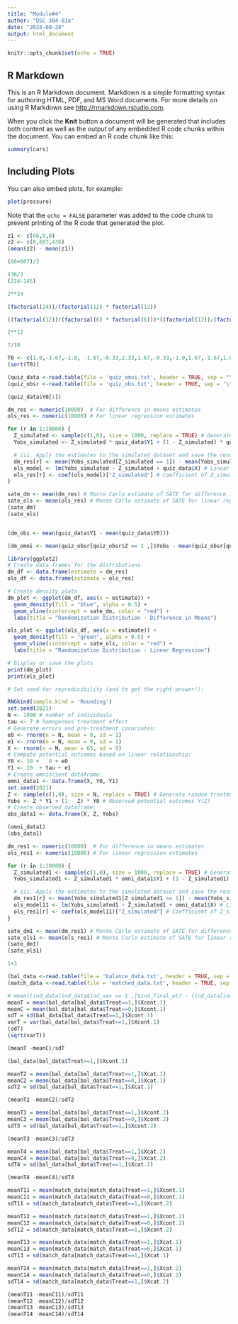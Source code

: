 ```yaml
---
title: "Module#4"
author: "DSC 384-01a"
date: "2024-09-28"
output: html_document
---
```


```r
knitr::opts_chunk$set(echo = TRUE)
```

## R Markdown

This is an R Markdown document. Markdown is a simple formatting syntax for authoring HTML, PDF, and MS Word documents. For more details on using R Markdown see <http://rmarkdown.rstudio.com>.

When you click the **Knit** button a document will be generated that includes both content as well as the output of any embedded R code chunks within the document. You can embed an R code chunk like this:

```r
summary(cars)
```

## Including Plots

You can also embed plots, for example:

```r
plot(pressure)
```

Note that the `echo = FALSE` parameter was added to the code chunk to prevent printing of the R code that generated the plot.
```r
z1 <- c(66,0,0)
z2 <- c(0,607,436)
(mean(z2) - mean(z1))
```
```r
(66+607)/3

```


```r
436/3
(224-145)
```
```r
2**24
```
```r
(factorial(24))/(factorial(12) * factorial(12))
```
```r
((factorial(12))/(factorial(6) * factorial(6)))*((factorial(12))/(factorial(6) * factorial(6)))
```
```r
2**12
```
```r
7/18
```
```r
T0 <- c(1.0,-3.67,-1.0, -1.67,-0.33,2.33,1.67,-0.33,-1.0,1.67,-1.67,1.00,0.33,-1.67,0.33,1.67,1.00,3.67)
(sort(T0))

```

```r
(quiz_data <-read.table(file = 'quiz_omni.txt', header = TRUE, sep = "\t", fileEncoding = "UTF-16"))
(quiz_obsr <-read.table(file = 'quiz_obs.txt', header = TRUE, sep = "\t", fileEncoding = "UTF-16"))
```
```r
(quiz_data$Y0[1])
```


```r
dm_res <- numeric(10000)  # For difference in means estimates
ols_res <- numeric(10000) # For linear regression estimates

```
```r
for (r in 1:10000) {
  Z_simulated <- sample(c(1,0), size = 1000, replace = TRUE) # Generate new treatment assignments
  Yobs_simulated <- Z_simulated * quiz_data$Y1 + (1 - Z_simulated) * quiz_data$Y0 # Generate new outcome vector

  # iii. Apply the estimates to the simulated dataset and save the results
  dm_res[r] <- mean(Yobs_simulated[Z_simulated == 1]) - mean(Yobs_simulated[Z_simulated == 0]) # Difference in means estimate
  ols_model <- lm(Yobs_simulated ~ Z_simulated + quiz_data$X) # Linear regression model
  ols_res[r] <- coef(ols_model)["Z_simulated"] # Coefficient of Z_simulated in the regression
}
```
```r
sate_dm <- mean(dm_res) # Monte Carlo estimate of SATE for difference in means
sate_ols <- mean(ols_res) # Monte Carlo estimate of SATE for linear regression
(sate_dm)
(sate_ols)
```
```r

```
```r
(dm_obs <- mean(quiz_data$Y1 - mean(quiz_data$Y0)))
```
```r
(dm_omni <- mean(quiz_obsr[quiz_obsr$Z == 1 ,]$Yobs - mean(quiz_obsr[quiz_obsr$Z == 0 ,]$Yobs)))
```

```r
library(ggplot2)
# Create data frames for the distributions
dm_df <- data.frame(estimate = dm_res)
ols_df <- data.frame(estimate = ols_res)

# Create density plots
dm_plot <- ggplot(dm_df, aes(x = estimate)) +
  geom_density(fill = "blue", alpha = 0.5) +
  geom_vline(xintercept = sate_dm, color = "red") +
  labs(title = "Randomization Distribution - Difference in Means")

ols_plot <- ggplot(ols_df, aes(x = estimate)) +
  geom_density(fill = "green", alpha = 0.5) +
  geom_vline(xintercept = sate_ols, color = "red") +
  labs(title = "Randomization Distribution - Linear Regression")

# Display or save the plots
print(dm_plot)
print(ols_plot)
```
```r
# Set seed for reproducibility (and to get the right answer!):

RNGkind(sample.kind = 'Rounding')
set.seed(2021)
N <- 1000 # number of individuals
tau <- 7 # homogenous treatment effect
# Generate errors and pre-treatment covariates:
e0 <- rnorm(n = N, mean = 0, sd = 1)
e1 <- rnorm(n = N, mean = 0, sd = 1)
X <- rnorm(n = N, mean = 65, sd = 9)
# Compute potential outcomes based on linear relationship:
Y0 <- 10 +   0 + e0
Y1 <- 10  + tau + e1
# Create omniscient dataframe:
omni_data1 <- data.frame(X, Y0, Y1)
set.seed(2021)
Z <- sample(c(1,0), size = N, replace = TRUE) # Generate random treatment assignments
Yobs <- Z * Y1 + (1 - Z) * Y0 # Observed potential outcomes Y(Z)
# Create observed dataframe:
obs_data1 <- data.frame(X, Z, Yobs)
```
```r
(omni_data1)
(obs_data1)
```
```r
dm_res1 <- numeric(10000)  # For difference in means estimates
ols_res1 <- numeric(10000) # For linear regression estimates

```

```r
for (r in 1:10000) {
  Z_simulated1 <- sample(c(1,0), size = 1000, replace = TRUE) # Generate new treatment assignments
  Yobs_simulated1 <- Z_simulated1 * omni_data1$Y1 + (1 - Z_simulated1) * omni_data1$Y0 # Generate new outcome vector

  # iii. Apply the estimates to the simulated dataset and save the results
  dm_res1[r] <- mean(Yobs_simulated1[Z_simulated1 == 1]) - mean(Yobs_simulated1[Z_simulated1 == 0]) # Difference in means estimate
  ols_model11 <- lm(Yobs_simulated1 ~ Z_simulated1 + omni_data1$X) # Linear regression model
  ols_res1[r] <- coef(ols_model11)["Z_simulated"] # Coefficient of Z_simulated in the regression
}
```

```r
sate_dm1 <- mean(dm_res1) # Monte Carlo estimate of SATE for difference in means
sate_ols1 <- mean(ols_res1) # Monte Carlo estimate of SATE for linear regression
(sate_dm1)
(sate_ols1)
```
```r
1+3
```
```r
(bal_data <-read.table(file = 'balance_data.txt', header = TRUE, sep = "\t"))
(match_data <-read.table(file = 'matched_data.txt', header = TRUE, sep = "\t"))
```
```r
# mean((ind_data[ind_data$ind_sex == 1 ,]$ind_final_wt) - (ind_data[ind_data$ind_sex == 1 ,]$ind_init_wt))
meanT = mean(bal_data[bal_data$Treat==1,]$Xcont.1)
meanC = mean(bal_data[bal_data$Treat==0,]$Xcont.1)
sdT = sd(bal_data[bal_data$Treat==1,]$Xcont.1)
varT = var(bal_data[bal_data$Treat==1,]$Xcont.1)
(sdT)
(sqrt(varT))
```
```r
(meanT -meanC)/sdT
```
```r
(bal_data[bal_data$Treat==1,]$Xcont.1)
```

```r
meanT2 = mean(bal_data[bal_data$Treat==1,]$Xcat.1)
meanC2 = mean(bal_data[bal_data$Treat==0,]$Xcat.1)
sdT2 = sd(bal_data[bal_data$Treat==1,]$Xcat.1)
```
```r
(meanT2 -meanC2)/sdT2
```
```r
meanT3 = mean(bal_data[bal_data$Treat==1,]$Xcont.2)
meanC3 = mean(bal_data[bal_data$Treat==0,]$Xcont.2)
sdT3 = sd(bal_data[bal_data$Treat==1,]$Xcont.2)
```
```r
(meanT3 -meanC3)/sdT3
```
```r
meanT4 = mean(bal_data[bal_data$Treat==1,]$Xcat.2)
meanC4 = mean(bal_data[bal_data$Treat==0,]$Xcat.2)
sdT4 = sd(bal_data[bal_data$Treat==1,]$Xcat.2)
```
```r
(meanT4 -meanC4)/sdT4
```
```r
meanT11 = mean(match_data[match_data$Treat==1,]$Xcont.1)
meanC11 = mean(match_data[match_data$Treat==0,]$Xcont.1)
sdT11 = sd(match_data[match_data$Treat==1,]$Xcont.2)

meanT12 = mean(match_data[match_data$Treat==1,]$Xcont.2)
meanC12 = mean(match_data[match_data$Treat==0,]$Xcont.2)
sdT12 = sd(match_data[match_data$Treat==1,]$Xcont.2)

meanT13 = mean(match_data[match_data$Treat==1,]$Xcat.1)
meanC13 = mean(match_data[match_data$Treat==0,]$Xcat.1)
sdT13 = sd(match_data[match_data$Treat==1,]$Xcat.1)

meanT14 = mean(match_data[match_data$Treat==1,]$Xcat.2)
meanC14 = mean(match_data[match_data$Treat==0,]$Xcat.2)
sdT14 = sd(match_data[match_data$Treat==1,]$Xcat.2)
```
```r
(meanT11 -meanC11)/sdT11
(meanT12 -meanC12)/sdT12
(meanT13 -meanC13)/sdT13
(meanT14 -meanC14)/sdT14
```

